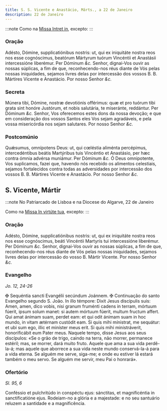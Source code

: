 ```yaml
---
title: S. S. Vicente e Anastácio, Márts., a 22 de Janeiro
description: 22 de Janeiro
---
```


:::note
Como na [Missa Intret in](/missal/comum/6muitosmartires1), excepto:
:::

### Oração

<div class="grid grid-cols-2 gap-5">
  <span class="text-justify">
    Adésto, Dómine, supplicatiónibus nostris: ut, qui ex iniquitáte nostra reos
    nos esse cognóscimus, beatórum Mártyrum tuórum Vincéntii et Anastásii
    intercessióne liberémur. Per Dóminum <em>&c.</em>
  </span>
  <span class="text-justify">
    Senhor, dignai-Vos ouvir as nossas súplicas, a fim de que, reconhecendo-nos
    réus diante de Vós pelas nossas iniquidades, sejamos livres delas por
    intercessão dos vossos B. B. Mártires Vicente e Anastácio. Por nosso Senhor
    <em>&c.</em>
  </span>
</div>

### Secreta

<div class="grid grid-cols-2 gap-5">
  <span class="text-justify">
    Múnera tibi, Dómine, nostræ devotiónis offérimus: quæ et pro tuórum tibi
    grata sint honóre Justórum, et nobis salutária, te miseránte, reddántur. Per
    Dóminum <em>&c.</em>
  </span>
  <span class="text-justify">
    Senhor, Vos oferecemos estes dons da nossa devoção; e que em consideração
    dos vossos Santos eles Vos sejam agradáveis, e pela vossa misericórdia nos
    sejam salutares. Por nosso Senhor <em>&c.</em>
  </span>
</div>

### Postcomúnio

<div class="grid grid-cols-2 gap-5">
  <span class="text-justify">
    Quǽsumus, omnípotens Deus: ut, qui cœléstia aliménta percépimus,
    intercedéntibus beátis Martýribus tuis Vincéntio et Anastásio, per hæc
    contra ómnia advérsa muniámur. Per Dóminum <em>&c.</em>
  </span>
  <span class="text-justify">
    Ó Deus omnipotente, Vos suplicamos, fazei que, havendo nós recebido os
    alimentos celestiais, sejamos fortalecidos contra todas as adversidades por
    intercessão dos vossos B. B. Mártires Vicente e Anastácio. Por nosso Senhor
    <em>&c.</em>
  </span>
</div>

## S. Vicente, Mártir

:::note
No Patriarcado de Lisboa e na Diocese do Algarve, 22 de Janeiro

Como na [Missa In virtúte tua](/missal/comum/4martirnaopontifice1), excepto:
:::

### Oração

<div class="grid grid-cols-2 gap-5">
  <span class="text-justify">
    Adésto, Dómine, supplicatiónibus nostris: ut, qui ex iniquitáte nostra reos
    nos esse cognóscimus, beáti Vincéntii Martyris tui intercessióne liberémur.
    Per Dóminum <em>&c.</em>
  </span>
  <span class="text-justify">
    Senhor, dignai-Vos ouvir as nossas súplicas, a fim de que, reconhecendo-nos
    réus diante de Vós pelas nossas iniquidades, sejamos livres delas por
    intercessão do vosso B. Mártir Vicente. Por nosso Senhor <em>&c.</em>
  </span>
</div>

### Evangelho

_Jo. 12, 24-26_

<div class="grid grid-cols-2 gap-5">
  <span class="text-justify">
    <span class="text-red-500">✠</span> Sequéntia sancti Evangélii secúndum
    Joánnem.
  </span>
  <span class="text-justify">
    <span class="text-red-500">✠</span> Continuação do santo Evangelho segundo
    S. João.
  </span>
  <span class="text-justify">
    In illo témpore: Dixit Jesus discípulis suis: Amen, amen, dico vobis, nisi
    granum fruménti cadens in terram, mórtuum fúerit, ipsum solum manet: si
    autem mórtuum fúerit, multum fructum affert. Qui amat ánimam suam, perdet
    eam: et qui odit ánimam suam in hoc mundo, in vitam ætérnam custódit eam. Si
    quis mihi mínistrat, me sequátur: et ubi sum ego, illic et miníster meus
    erit. Si quis mihi ministráverit, honorificábit eum Pater meus.
  </span>
  <span class="text-justify">
    Naquele tempo, disse Jesus aos seus discípulos: «Se o grão de trigo, caindo
    na terra, não morrer, permanece estéril; mas, se morrer, dará muito fruto.
    Aquele que ama a sua vida perdê-la-á; mas aquele que aborrece a sua vida
    neste mundo conservá-la-á para a vida eterna. Se alguém me serve, siga-me; e
    onde eu estiver lá estará também o meu servo. Se alguém me servir, meu Pai o
    honrará».
  </span>
</div>

### Ofertório

_Sl. 95, 6_

<div class="grid grid-cols-2 gap-5">
  <span class="text-justify">
    Conféssio et pulchritúdo in conspéctu ejus: sánctitas, et magnificéntia in
    sanctificatióne ejus.
  </span>
  <span class="text-justify">
    Rodeiam-no a glória e a majestade: e no seu santuário reluzem a santidade e
    a magnificência.
  </span>
</div>
